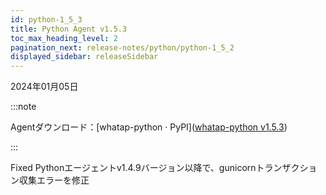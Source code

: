 ```yaml
---
id: python-1_5_3
title: Python Agent v1.5.3
toc_max_heading_level: 2
pagination_next: release-notes/python/python-1_5_2
displayed_sidebar: releaseSidebar
---
```


2024年01月05日

:::note

Agentダウンロード：[whatap-python · PyPI]([whatap-python v1.5.3](https://pypi.org/project/whatap-python/1.5.3/))

:::

<Status>Fixed</Status> Pythonエージェントv1.4.9バージョン以降で、gunicornトランザクション収集エラーを修正
